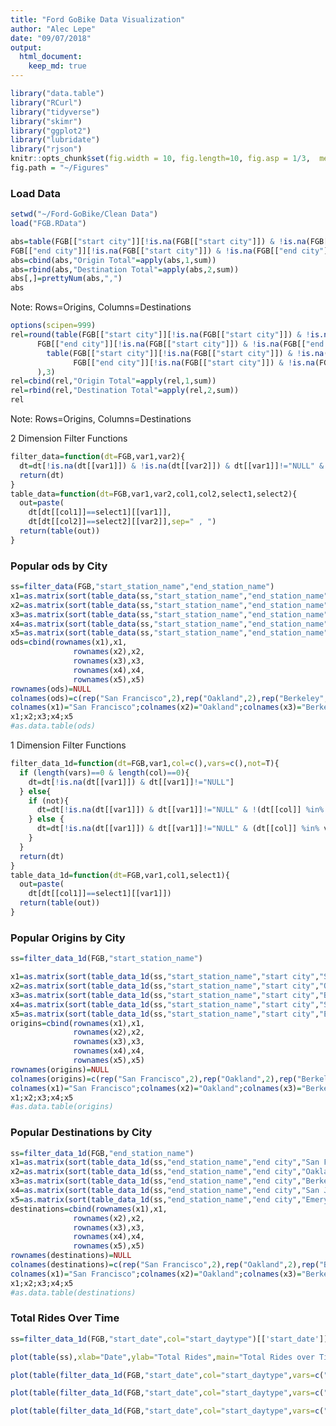 ```yaml
---
title: "Ford GoBike Data Visualization"
author: "Alec Lepe"
date: "09/07/2018"
output: 
  html_document:
    keep_md: true
---
```

```r
library("data.table")
library("RCurl")
library("tidyverse")
library("skimr")
library("ggplot2")
library("lubridate")
library("rjson")
knitr::opts_chunk$set(fig.width = 10, fig.length=10, fig.asp = 1/3,  message=FALSE)
fig.path = "~/Figures"
```
### Load Data
```r
setwd("~/Ford-GoBike/Clean Data")
load("FGB.RData")
```


```r
abs=table(FGB[["start city"]][!is.na(FGB[["start city"]]) & !is.na(FGB[["end city"]])],
FGB[["end city"]][!is.na(FGB[["start city"]]) & !is.na(FGB[["end city"]])])
abs=cbind(abs,"Origin Total"=apply(abs,1,sum))
abs=rbind(abs,"Destination Total"=apply(abs,2,sum))
abs[,]=prettyNum(abs,",")
abs
```
Note: Rows=Origins, Columns=Destinations

<!-- #sum(na.omit(FGB[["start city"]]=="Berkeley" & FGB[["end city"]]=="Emeryville")) -->
<!-- #Rows=Origins -->
<!-- #Columns=Destination -->

```r
options(scipen=999)
rel=round(table(FGB[["start city"]][!is.na(FGB[["start city"]]) & !is.na(FGB[["end city"]])],
      FGB[["end city"]][!is.na(FGB[["start city"]]) & !is.na(FGB[["end city"]])])/sum(
        table(FGB[["start city"]][!is.na(FGB[["start city"]]) & !is.na(FGB[["end city"]])],
              FGB[["end city"]][!is.na(FGB[["start city"]]) & !is.na(FGB[["end city"]])])
      ),3)
rel=cbind(rel,"Origin Total"=apply(rel,1,sum))
rel=rbind(rel,"Destination Total"=apply(rel,2,sum))
rel
```
Note: Rows=Origins, Columns=Destinations

2 Dimension Filter Functions
``` r
filter_data=function(dt=FGB,var1,var2){
  dt=dt[!is.na(dt[[var1]]) & !is.na(dt[[var2]]) & dt[[var1]]!="NULL" & dt[[var2]]!="NULL"]
  return(dt)
}
table_data=function(dt=FGB,var1,var2,col1,col2,select1,select2){
  out=paste(
    dt[dt[[col1]]==select1][[var1]],
    dt[dt[[col2]]==select2][[var2]],sep=" , ")
  return(table(out))
}
```

### Popular ods by City
``` r
ss=filter_data(FGB,"start_station_name","end_station_name")
x1=as.matrix(sort(table_data(ss,"start_station_name","end_station_name","start city","end city","San Francisco","San Francisco"),decreasing=T)[1:10])
x2=as.matrix(sort(table_data(ss,"start_station_name","end_station_name","start city","end city","Oakland","Oakland"),decreasing=T)[1:10])
x3=as.matrix(sort(table_data(ss,"start_station_name","end_station_name","start city","end city","Berkeley","Berkeley"),decreasing=T)[1:10])
x4=as.matrix(sort(table_data(ss,"start_station_name","end_station_name","start city","end city","San Jose","San Jose"),decreasing=T)[1:10])
x5=as.matrix(sort(table_data(ss,"start_station_name","end_station_name","start city","end city","Emeryville","Emeryville"),decreasing=T)[1:10])
ods=cbind(rownames(x1),x1,
              rownames(x2),x2,
              rownames(x3),x3,
              rownames(x4),x4,
              rownames(x5),x5)
rownames(ods)=NULL
colnames(ods)=c(rep("San Francisco",2),rep("Oakland",2),rep("Berkeley",2),rep("san Jose",2),rep("Emeryville",2))
colnames(x1)="San Francisco";colnames(x2)="Oakland";colnames(x3)="Berkeley";colnames(x4)="San Jose";colnames(x5)="Emeryville"
x1;x2;x3;x4;x5
#as.data.table(ods)
````

1 Dimension Filter Functions
``` r
filter_data_1d=function(dt=FGB,var1,col=c(),vars=c(),not=T){
  if (length(vars)==0 & length(col)==0){
    dt=dt[!is.na(dt[[var1]]) & dt[[var1]]!="NULL"]
  } else{
    if (not){
      dt=dt[!is.na(dt[[var1]]) & dt[[var1]]!="NULL" & !(dt[[col]] %in% vars)]
    } else {
      dt=dt[!is.na(dt[[var1]]) & dt[[var1]]!="NULL" & (dt[[col]] %in% vars)]
    }
  }
  return(dt)
}
table_data_1d=function(dt=FGB,var1,col1,select1){
  out=paste(
    dt[dt[[col1]]==select1][[var1]])
  return(table(out))
}
```

### Popular Origins by City
``` r
ss=filter_data_1d(FGB,"start_station_name")

x1=as.matrix(sort(table_data_1d(ss,"start_station_name","start city","San Francisco"),decreasing=T)[1:10])
x2=as.matrix(sort(table_data_1d(ss,"start_station_name","start city","Oakland"),decreasing=T)[1:10])
x3=as.matrix(sort(table_data_1d(ss,"start_station_name","start city","Berkeley"),decreasing=T)[1:10])
x4=as.matrix(sort(table_data_1d(ss,"start_station_name","start city","San Jose"),decreasing=T)[1:10])
x5=as.matrix(sort(table_data_1d(ss,"start_station_name","start city","Emeryville"),decreasing=T)[1:10])
origins=cbind(rownames(x1),x1,
              rownames(x2),x2,
              rownames(x3),x3,
              rownames(x4),x4,
              rownames(x5),x5)
rownames(origins)=NULL
colnames(origins)=c(rep("San Francisco",2),rep("Oakland",2),rep("Berkeley",2),rep("san Jose",2),rep("Emeryville",2))
colnames(x1)="San Francisco";colnames(x2)="Oakland";colnames(x3)="Berkeley";colnames(x4)="San Jose";colnames(x5)="Emeryville"
x1;x2;x3;x4;x5
#as.data.table(origins)
```

### Popular Destinations by City
``` r
ss=filter_data_1d(FGB,"end_station_name")
x1=as.matrix(sort(table_data_1d(ss,"end_station_name","end city","San Francisco"),decreasing=T)[1:10])
x2=as.matrix(sort(table_data_1d(ss,"end_station_name","end city","Oakland"),decreasing=T)[1:10])
x3=as.matrix(sort(table_data_1d(ss,"end_station_name","end city","Berkeley"),decreasing=T)[1:10])
x4=as.matrix(sort(table_data_1d(ss,"end_station_name","end city","San Jose"),decreasing=T)[1:10])
x5=as.matrix(sort(table_data_1d(ss,"end_station_name","end city","Emeryville"),decreasing=T)[1:10])
destinations=cbind(rownames(x1),x1,
              rownames(x2),x2,
              rownames(x3),x3,
              rownames(x4),x4,
              rownames(x5),x5)
rownames(destinations)=NULL
colnames(destinations)=c(rep("San Francisco",2),rep("Oakland",2),rep("Berkeley",2),rep("san Jose",2),rep("Emeryville",2))
colnames(x1)="San Francisco";colnames(x2)="Oakland";colnames(x3)="Berkeley";colnames(x4)="San Jose";colnames(x5)="Emeryville"
x1;x2;x3;x4;x5
#as.data.table(destinations)
```


### Total Rides Over Time
``` r
ss=filter_data_1d(FGB,"start_date",col="start_daytype")[['start_date']]
```

``` r
plot(table(ss),xlab="Date",ylab="Total Rides",main="Total Rides over Time \n (All Daytypes)")
```

``` r
plot(table(filter_data_1d(FGB,"start_date",col="start_daytype",vars=c("Saturday","Sunday"),not=T)[["start_date"]]),xlab="Date",ylab="Total Rides",main="Total Rides over Time \n (Weekdays)")
```

``` r
plot(table(filter_data_1d(FGB,"start_date",col="start_daytype",vars=c("Saturday"),not=F)[["start_date"]]),xlab="Date",ylab="Total Rides",main="Total Rides over Time \n (Saturdays)")
```

``` r
plot(table(filter_data_1d(FGB,"start_date",col="start_daytype",vars=c("Sunday"),not=F)[["start_date"]]),xlab="Date",ylab="Total Rides",main="Total Rides over Time \n (Sundays)")
```
